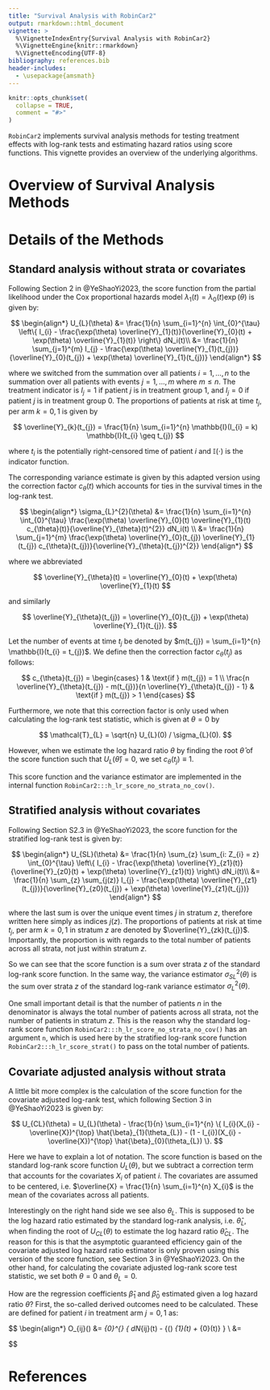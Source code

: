 ```yaml
---
title: "Survival Analysis with RobinCar2"
output: rmarkdown::html_document
vignette: >
  %\VignetteIndexEntry{Survival Analysis with RobinCar2}
  %\VignetteEngine{knitr::rmarkdown}
  %\VignetteEncoding{UTF-8}
bibliography: references.bib  
header-includes:
  - \usepackage{amsmath}
---
```


```r
knitr::opts_chunk$set(
  collapse = TRUE,
  comment = "#>"
)
```

`RobinCar2` implements survival analysis methods for testing treatment effects with log-rank tests and estimating hazard ratios using score functions. This vignette provides an overview of the underlying algorithms.

# Overview of Survival Analysis Methods

# Details of the Methods

## Standard analysis without strata or covariates

Following Section 2 in @YeShaoYi2023, the score function from the partial likelihood under the Cox proportional hazards model $\lambda_{1}(t) = \lambda_{0}(t) \exp(\theta)$ is given by:

$$
\begin{align*}
U_{L}(\theta) 
&= 
\frac{1}{n} \sum_{i=1}^{n} \int_{0}^{\tau} 
\left\{
I_{i} - \frac{\exp(\theta) \overline{Y}_{1}(t)}{\overline{Y}_{0}(t) + \exp(\theta) \overline{Y}_{1}(t)}
\right\}
dN_i(t)\\
&=
\frac{1}{n} \sum_{j=1}^{m}
I_{j} - \frac{\exp(\theta) \overline{Y}_{1}(t_{j})}{\overline{Y}_{0}(t_{j}) + \exp(\theta) \overline{Y}_{1}(t_{j})}
\end{align*}
$$

where we switched from the summation over all patients $i = 1, \dotsc, n$ to the summation over all patients with events $j = 1, \dotsc, m$ where $m \leq n$. 
The treatment indicator is $I_{j} = 1$ if patient $j$ is in treatment group 1, and $I_{j} = 0$ if patient $j$ is in treatment group 0. The proportions of patients at risk at time $t_{j}$, per arm $k = 0, 1$ is given by

$$
\overline{Y}_{k}(t_{j}) = \frac{1}{n} \sum_{i=1}^{n} \mathbb{I}(I_{i} = k) \mathbb{I}(t_{i} \geq t_{j})
$$

where $t_{i}$ is the potentially right-censored time of patient $i$ and $\mathbb{I}(\cdot)$ is the indicator function.

The corresponding variance estimate is given by this adapted version using the correction factor $c_{\theta}(t)$ which accounts for ties in the survival times in the log-rank test. 

$$
\begin{align*}
\sigma_{L}^{2}(\theta)
&=
\frac{1}{n} \sum_{i=1}^{n} \int_{0}^{\tau}
\frac{\exp(\theta) \overline{Y}_{0}(t) \overline{Y}_{1}(t) c_{\theta}(t)}{\overline{Y}_{\theta}(t)^{2}}
dN_i(t)
\\
&= 
\frac{1}{n} \sum_{j=1}^{m}
\frac{\exp(\theta) \overline{Y}_{0}(t_{j}) \overline{Y}_{1}(t_{j}) c_{\theta}(t_{j})}{\overline{Y}_{\theta}(t_{j})^{2}}
\end{align*}
$$

where we abbreviated 

$$
\overline{Y}_{\theta}(t) = \overline{Y}_{0}(t) + \exp(\theta) \overline{Y}_{1}(t)
$$

and similarly

$$
\overline{Y}_{\theta}(t_{j}) = \overline{Y}_{0}(t_{j}) + \exp(\theta) \overline{Y}_{1}(t_{j}).
$$

Let the number of events at time $t_{j}$ be denoted by $m(t_{j}) = \sum_{i=1}^{n} \mathbb{I}(t_{i} = t_{j})$. We define then the correction factor $c_{\theta}(t_{j})$ as follows:

$$
c_{\theta}(t_{j}) = 
\begin{cases}
1 & \text{if } m(t_{j}) = 1 \\
\frac{n \overline{Y}_{\theta}(t_{j}) - m(t_{j})}{n \overline{Y}_{\theta}(t_{j}) - 1} & \text{if } m(t_{j}) > 1
\end{cases}
$$

Furthermore, we note that this correction factor is only used when calculating the log-rank test statistic, which is given at $\theta = 0$ by

$$
\mathcal{T}_{L} = \sqrt{n} U_{L}(0) / \sigma_{L}(0).
$$

However, when we estimate the log hazard ratio $\theta$ by finding the root $\hat{\theta}$ of the score function such that $U_{L}(\hat{\theta}) = 0$, we set $c_{\theta}(t_{j}) \equiv 1$.

This score function and the variance estimator are implemented in the internal function `RobinCar2:::h_lr_score_no_strata_no_cov()`.

## Stratified analysis without covariates

Following Section S2.3 in @YeShaoYi2023, the score function for the stratified log-rank test is given by:

$$
\begin{align*}
U_{SL}(\theta) 
&= 
\frac{1}{n} \sum_{z} \sum_{i: Z_{i} = z} \int_{0}^{\tau} 
\left\{
I_{i} - \frac{\exp(\theta) \overline{Y}_{z1}(t)}{\overline{Y}_{z0}(t) + \exp(\theta) \overline{Y}_{z1}(t)}
\right\}
dN_i(t)\\
&=
\frac{1}{n} \sum_{z} \sum_{j(z)}
I_{j} - \frac{\exp(\theta) \overline{Y}_{z1}(t_{j})}{\overline{Y}_{z0}(t_{j}) + \exp(\theta) \overline{Y}_{z1}(t_{j})}
\end{align*}
$$

where the last sum is over the unique event times $j$ in stratum $z$, therefore written here simply as indices $j(z)$. 
The proportions of patients at risk at time $t_{j}$, per arm $k = 0, 1$ in stratum $z$ are denoted by $\overline{Y}_{zk}(t_{j})$. Importantly, the proportion is with regards to the total number of patients across all strata, not just within stratum $z$.

So we can see that the score function is a sum over strata $z$ of the standard log-rank score function.
In the same way, the variance estimator $\sigma_{SL}^{2}(\theta)$ is the sum over strata $z$ of the standard log-rank variance estimator $\sigma_{L}^{2}(\theta)$. 

One small important detail is that the number of patients $n$ in the denominator is always the total number of patients across all strata, not the number of patients in stratum $z$. This is the reason why the standard log-rank score function `RobinCar2:::h_lr_score_no_strata_no_cov()` has an argument `n`, which is used here by the stratified log-rank score function `RobinCar2:::h_lr_score_strat()` to pass on the total number of patients.

## Covariate adjusted analysis without strata

A little bit more complex is the calculation of the score function for the covariate adjusted log-rank test, which following Section 3 in @YeShaoYi2023 is given by:

$$
U_{CL}(\theta) =
U_{L}(\theta) - \frac{1}{n} \sum_{i=1}^{n} 
\{
I_{i}(X_{i} - \overline{X})^{\top} \hat{\beta}_{1}(\theta_{L}) - 
(1 - I_{i})(X_{i} - \overline{X})^{\top} \hat{\beta}_{0}(\theta_{L}) 
\}.
$$

Here we have to explain a lot of notation. The score function is based on the standard log-rank score function $U_{L}(\theta)$, but we subtract a correction term that accounts for the covariates $X_{i}$ of patient $i$. The covariates are assumed to be centered, i.e. $\overline{X} = \frac{1}{n} \sum_{i=1}^{n} X_{i}$ is the mean of the covariates across all patients.

Interestingly on the right hand side we see also $\theta_{L}$. This is supposed to be the log hazard ratio estimated by the standard log-rank analysis, i.e. $\hat{\theta}_{L}$, when finding the root of $U_{CL}(\theta)$ to estimate the log hazard ratio $\hat{\theta}_{CL}$. The reason for this is that the asymptotic guaranteed efficiency gain of the covariate adjusted log hazard ratio estimator is only proven using this version of the score function, see Section 3 in @YeShaoYi2023. On the other hand, for calculating the covariate adjusted log-rank score test statistic, we set both $\theta = 0$ and $\theta_{L} = 0$.

How are the regression coefficients $\hat{\beta}_{1}$ and $\hat{\beta}_{0}$ estimated given a log hazard ratio $\theta$? 
First, the so-called derived outcomes need to be calculated. These are defined for patient $i$ in treatment arm $j = 0,1$ as:

$$
\begin{align*}
O_{ij}(\theta) 
&= \int_{0}^{\tau} 
\frac{
  \{\exp(\theta) \overline{Y}_{1}(t)\}^{(1-j)}
  \{\overline{Y}_{0}(t)\}^{j}
}{\exp(\theta) \overline{Y}_{1}(t) + \overline{Y}_{0}(t)} 
\left\{ 
  dN_{ij}(t) - 
\frac{Y_{ij}(t) \exp(\theta) d\overline{N}(t)}
{\exp(\theta) \overline{Y}_{1}(t) + \overline{Y}_{0}(t)} 
\right\}
\\
&= 

$$

# References
